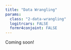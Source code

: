```yaml
---
title: "Data Wrangling"
params:
  class: "2-data-wrangling"
  logitrcars: FALSE
  formr4conjoint: FALSE
---
```


Coming soon!